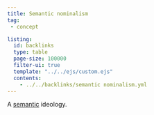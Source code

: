 ```yaml
---
title: Semantic nominalism
tag:
 - concept

listing:
  id: backlinks
  type: table
  page-size: 100000
  filter-ui: true
  template: "../../ejs/custom.ejs"
  contents:
    - ../../backlinks/semantic nominalism.yml
---
```


A [semantic](/docs/phil/Semantics.html) ideology.